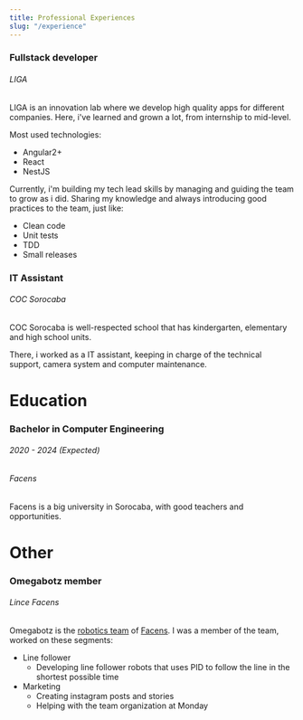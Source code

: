 ```yaml
---
title: Professional Experiences
slug: "/experience"
---
```


### Fullstack developer
###### LIGA
LIGA is an innovation lab where we develop high quality apps for different companies.
Here, i've learned and grown a lot, from internship to mid-level.

Most used technologies: 
- Angular2+ 
- React 
- NestJS

Currently, i'm building my tech lead skills by managing and guiding the team to grow as i did.
Sharing my knowledge and always introducing good practices to the team, just like:
- Clean code
- Unit tests
- TDD
- Small releases

### IT Assistant
###### COC Sorocaba
COC Sorocaba is well-respected school that has kindergarten, elementary and high school units.

There, i worked as a IT assistant, keeping in charge of the technical support, camera system and computer maintenance.


# Education 

### Bachelor in Computer Engineering
###### 2020 - 2024 (Expected)
###### Facens
Facens is a big university in Sorocaba, with good teachers and opportunities.

# Other

### Omegabotz member
###### Lince Facens
Omegabotz is the [robotics team](https://lince.facens.br/omegabotz/) of [Facens](https://facens.br/). I was a member of the team, worked on these segments:

- Line follower
  - Developing line follower robots that uses PID to follow the line in the shortest possible time
- Marketing
  - Creating instagram posts and stories
  - Helping with the team organization at Monday

